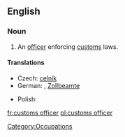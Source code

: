 ==English==
{{wikipedia}}

===Noun===
{{en-noun|sg=[[customs]] [[officer]]}}

# An [[officer]] enforcing [[customs]] laws.

====Translations====
{{trans-top|officer}}
* Czech: [[celník]] {{m}}
* German: {{t|de|Zöllner|m}}, [[Zollbeamte]] {{m|f}}
{{trans-mid}}
* Polish: {{t+|pl|celnik|m}}
{{trans-bottom}}

[[Category:Occupations]]

[[fr:customs officer]]
[[pl:customs officer]]